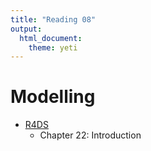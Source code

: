```yaml
---
title: "Reading 08"
output: 
  html_document: 
    theme: yeti
---
```



# Modelling
- [R4DS](https://r4ds.had.co.nz/)
  + Chapter 22: Introduction